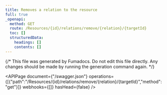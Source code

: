 ```yaml
---
title: Removes a relation to the resource
full: true
_openapi:
  method: GET
  route: /Resources/{id}/relations/remove/{relation}/{targetId}
  toc: []
  structuredData:
    headings: []
    contents: []
---
```


{/* This file was generated by Fumadocs.
Do not edit this file directly. Any changes should be made by running the generation command again. */}

<APIPage document={"/swagger.json"} operations={[{"path":"/Resources/{id}/relations/remove/{relation}/{targetId}","method":"get"}]} webhooks={[]} hasHead={false} />